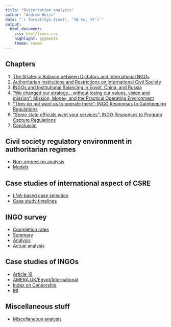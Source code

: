 ```yaml
---
title: "Dissertation analysis"
author: "Andrew Heiss"
date: "`r format(Sys.time(), '%B %e, %Y')`"
output: 
  html_document: 
    css: html/fixes.css
    highlight: pygments
    theme: cosmo
---
```


## Chapters

1. [The Strategic Balance between Dictators and International NGOs](Writing/0_introduction/introduction.html)
2. [Authoritarian Institutions and Restrictions on International Civil Society](Writing/1_cs_regime_stability/cs_regime_stability.html)
3. [INGOs and Institutional Balancing in Egypt, China, and Russia](Writing/2_country_case_studies/country_case_studies.html)
4. ["We changed our strategy… without losing our values, vision and mission": Mission, Money, and the Practical Operating Environment](Writing/3_ingo_mechanisms/ingo_mechanisms.html)
5. ["They do not want us to operate there": INGO Responses to Gatekeeping Regulations](Writing/4_gatekeeping/gatekeeping.html)
6. ["Some state officials want your services": INGO Responses to Program Capture Regulations](Writing/5_program_capture/program_capture.html)
7. [Conclusion](Writing/6_conclusion/conclusion.html)


## Civil society regulatory environment in authoritarian regimes

- [Non-regression analysis](ngo_regs_regime_stability/misc_analysis.html)
- [Models](ngo_regs_regime_stability/models.html)

## Case studies of international aspect of CSRE

- [LNA-based case selection](country_case_studies/case_selection.html)
- [Case study timelines](country_case_studies/timelines.html)

## INGO survey

- [Completion rates](ingo_survey/completion_rates.html)
- [Summary](ingo_survey/survey_summary.html)
- [Analysis](ingo_survey/survey_analysis.html)
- [Actual analysis](ingo_survey/actual_analysis.html)

## Case studies of INGOs

- [Article 19](ingo_case_studies/article_19.html)
- [AMERA UK/Egypt/International](ingo_case_studies/amera.html)
- [Index on Censorship](ingo_case_studies/index_censorship.html)
- [IRI](ingo_case_studies/iri.html)

## Miscellaneous stuff

- [Miscellaneous analysis](misc/misc_analysis.html)
